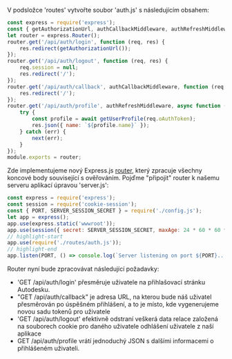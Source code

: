 V podsložce 'routes' vytvořte soubor 'auth.js' s následujícím obsahem:

```js title="routes/auth.js"
const express = require('express');
const { getAuthorizationUrl, authCallbackMiddleware, authRefreshMiddleware, getUserProfile } = require('../services/aps.js');
let router = express.Router();
router.get('/api/auth/login', function (req, res) {
    res.redirect(getAuthorizationUrl());
});
router.get('/api/auth/logout', function (req, res) {
    req.session = null;
    res.redirect('/');
});
router.get('/api/auth/callback', authCallbackMiddleware, function (req, res) {
    res.redirect('/');
});
router.get('/api/auth/profile', authRefreshMiddleware, async function (req, res, next) {
    try {
        const profile = await getUserProfile(req.oAuthToken);
        res.json({ name: `${profile.name}` });
    } catch (err) {
        next(err);
    }
});
module.exports = router;
```

Zde implementujeme nový Express.js [router](http://expressjs.com/en/4x/api.html#router), který
zpracuje všechny koncové body související s ověřováním. Pojďme "připojit" router k našemu serveru
aplikací úpravou 'server.js':

```js title="server.js"
const express = require('express');
const session = require('cookie-session');
const { PORT, SERVER_SESSION_SECRET } = require('./config.js');
let app = express();
app.use(express.static('wwwroot'));
app.use(session({ secret: SERVER_SESSION_SECRET, maxAge: 24 * 60 * 60 * 1000 }));
// highlight-start
app.use(require('./routes/auth.js'));
// highlight-end
app.listen(PORT, () => console.log(`Server listening on port ${PORT}...`));
```

Router nyní bude zpracovávat následující požadavky:

- 'GET /api/auth/login' přesměruje uživatele na přihlašovací stránku Autodesku.
- "GET /api/auth/callback" je adresa URL, na kterou bude náš uživatel přesměrován po úspěšném přihlášení,
a to je místo, kde vygenerujeme novou sadu tokenů pro uživatele
- 'GET /api/auth/logout' efektivně odstraní veškerá data relace založená na souborech cookie pro daného uživatele
odhlášení uživatele z naší aplikace
- GET /api/auth/profile vrátí jednoduchý JSON s dalšími informacemi o přihlášeném uživateli.